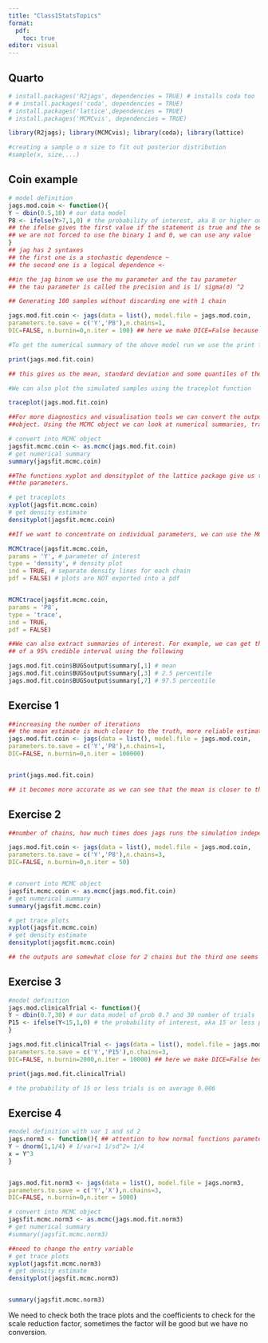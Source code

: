 ```yaml
---
title: "Class1StatsTopics"
format:
  pdf:
    toc: true
editor: visual
---
```


## Quarto

```r
# install.packages('R2jags', dependencies = TRUE) # installs coda too
# # install.packages('coda', dependencies = TRUE)
# install.packages('lattice',dependencies = TRUE)
# install.packages('MCMCvis', dependencies = TRUE)
```

```r
library(R2jags); library(MCMCvis); library(coda); library(lattice)
```

```r
#creating a sample o n size to fit out posterior distribution
#sample(x, size,...)

```

## Coin example

```r

# model definition
jags.mod.coin <- function(){
Y ~ dbin(0.5,10) # our data model
P8 <- ifelse(Y>7,1,0) # the probability of interest, aka 8 or higher out of 10
## the ifelse gives the first value if the statement is true and the second value if the statement is false.
## we are not forced to use the binary 1 and 0, we can use any value
}
## jag has 2 syntaxes
## the first one is a stochastic dependence ~
## the second one is a logical dependence <-

##in the jag binom we use the mu parameter and the tau parameter
## the tau parameter is called the precision and is 1/ sigma(σ) ^2

```

```r

## Generating 100 samples without discarding one with 1 chain

jags.mod.fit.coin <- jags(data = list(), model.file = jags.mod.coin,
parameters.to.save = c('Y','P8'),n.chains=1,
DIC=FALSE, n.burnin=0,n.iter = 100) ## here we make DICE=False because our code does not contain the likelihood

```
```r

#To get the numerical summary of the above model run we use the print function

print(jags.mod.fit.coin)

## this gives us the mean, standard deviation and some quantiles of the generated samples
```
```r

#We can also plot the simulated samples using the traceplot function

traceplot(jags.mod.fit.coin)

```

```r
##For more diagnostics and visualisation tools we can convert the output of the jags function into an MCMC
##object. Using the MCMC object we can look at numerical summaries, traceplots and density plots.

# convert into MCMC object
jagsfit.mcmc.coin <- as.mcmc(jags.mod.fit.coin)
# get numerical summary
summary(jagsfit.mcmc.coin)

```

```r
##The functions xyplot and densityplot of the lattice package give us trace plots and density plots of all
##the parameters.

# get traceplots
xyplot(jagsfit.mcmc.coin)
# get density estimate
densityplot(jagsfit.mcmc.coin)

```

```r
##If we want to concentrate on individual parameters, we can use the MCMCtrace function of the MCMCvis package

MCMCtrace(jagsfit.mcmc.coin,
params = 'Y', # parameter of interest
type = 'density', # density plot
ind = TRUE, # separate density lines for each chain
pdf = FALSE) # plots are NOT exported into a pdf


MCMCtrace(jagsfit.mcmc.coin,
params = 'P8',
type = 'trace',
ind = TRUE,
pdf = FALSE)

```

```r
##We can also extract summaries of interest. For example, we can get the point estimate, and the two endpoints
## of a 95% credible interval using the following

jags.mod.fit.coin$BUGSoutput$summary[,1] # mean
jags.mod.fit.coin$BUGSoutput$summary[,3] # 2.5 percentile
jags.mod.fit.coin$BUGSoutput$summary[,7] # 97.5 percentile

```
## Exercise 1
```r

##increasing the number of iterations
## the mean estimate is much closer to the truth, more reliable estimates
jags.mod.fit.coin <- jags(data = list(), model.file = jags.mod.coin,
parameters.to.save = c('Y','P8'),n.chains=1,
DIC=FALSE, n.burnin=0,n.iter = 100000)


print(jags.mod.fit.coin)

## it becomes more accurate as we can see that the mean is closer to the expected real value of 5

```
## Exercise 2
```r

##number of chains, how much times does jags runs the simulation independently of each other

jags.mod.fit.coin <- jags(data = list(), model.file = jags.mod.coin,
parameters.to.save = c('Y','P8'),n.chains=3,
DIC=FALSE, n.burnin=0,n.iter = 50)


# convert into MCMC object
jagsfit.mcmc.coin <- as.mcmc(jags.mod.fit.coin)
# get numerical summary
summary(jagsfit.mcmc.coin)

# get trace plots
xyplot(jagsfit.mcmc.coin)
# get density estimate
densityplot(jagsfit.mcmc.coin)

## the outputs are somewhat close for 2 chains but the third one seems to not have converged


```
## Exercise 3

```r

#model definition
jags.mod.clinicalTrial <- function(){
Y ~ dbin(0.7,30) # our data model of prob 0.7 and 30 number of trials
P15 <- ifelse(Y<15,1,0) # the probability of interest, aka 15 or less positive responses out of 30
}

jags.mod.fit.clinicalTrial <- jags(data = list(), model.file = jags.mod.clinicalTrial,
parameters.to.save = c('Y','P15'),n.chains=3,
DIC=FALSE, n.burnin=2000,n.iter = 10000) ## here we make DICE=False because our code does not contain the likelihood

print(jags.mod.fit.clinicalTrial)

# the probability of 15 or less trials is on average 0.006

```

## Exercise 4
```r

#model definition with var 1 and sd 2
jags.norm3 <- function(){ ## attention to how normal functions parameters are different in JAGS compared to R
Y ~ dnorm(1,1/4) # 1/var=1 1/sd^2= 1/4
x = Y^3
}


jags.mod.fit.norm3 <- jags(data = list(), model.file = jags.norm3,
parameters.to.save = c('Y','X'),n.chains=3,
DIC=FALSE, n.burnin=0,n.iter = 5000)

# convert into MCMC object
jagsfit.mcmc.norm3 <- as.mcmc(jags.mod.fit.norm3)
# get numerical summary
#summary(jagsfit.mcmc.norm3)

##need to change the entry variable
# get trace plots
xyplot(jagsfit.mcmc.norm3)
# get density estimate
densityplot(jagsfit.mcmc.norm3)


summary(jagsfit.mcmc.norm3)


```
We need to check both the trace plots and the coefficients to check for the scale reduction factor, sometimes the factor will be good but we have no conversion.

```r



```


```r



```


```r



```


```r



```


```r



```
